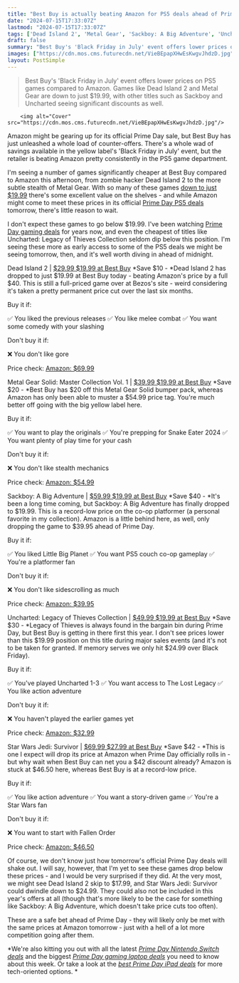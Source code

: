 ```yaml
---
title: "Best Buy is actually beating Amazon for PS5 deals ahead of Prime Day"
date: "2024-07-15T17:33:07Z"
lastmod: "2024-07-15T17:33:07Z"
tags: ['Dead Island 2', 'Metal Gear', 'Sackboy: A Big Adventure', 'Uncharted: Legacy of Thieves Collection', 'Star Wars Jedi: Survivor', 'PS5']
draft: false
summary: "Best Buy's 'Black Friday in July' event offers lower prices on PS5 games compared to Amazon. Games like Dead Island 2 and Metal Gear are down to just $19.99, with other titles such as Sackboy and Uncharted seeing significant discounts as well."
images: ["https://cdn.mos.cms.futurecdn.net/VieBEpapXHwEsKwgvJhdzD.jpg"]
layout: PostSimple
---
```

> Best Buy's 'Black Friday in July' event offers lower prices on PS5 games compared to Amazon. Games like Dead Island 2 and Metal Gear are down to just $19.99, with other titles such as Sackboy and Uncharted seeing significant discounts as well.


        <img alt="Cover" src="https://cdn.mos.cms.futurecdn.net/VieBEpapXHwEsKwgvJhdzD.jpg"/>
        
Amazon might be gearing up for its official Prime Day sale, but Best Buy has just unleashed a whole load of counter-offers. There's a whole wad of savings available in the yellow label's 'Black Friday in July' event, but the retailer is beating Amazon pretty consistently in the PS5 game department. 

I'm seeing a number of games significantly cheaper at Best Buy compared to Amazon this afternoon, from zombie hacker Dead Island 2 to the more subtle stealth of Metal Gear. With so many of these games [down to just $19.99](https://shop-links.co/link?publisher_slug=future&exclusive=1&u1=grd-us-1172276119783545505&url=https%3A%2F%2Fwww.bestbuy.com%2Fsite%2Fpromo%2Fblack-friday-video-game-virtual-reality-deals-1&article_name=Best%20Buy%20is%20actually%20beating%20Amazon%20for%20PS5%20deals%20ahead%20of%20Prime%20Day&article_url=https%3A%2F%2Fwww.gamesradar.com%2Fgames%2Fbest-buy-is-actually-beating-amazon-for-ps5-deals-ahead-of-prime-day) there's some excellent value on the shelves - and while Amazon might come to meet these prices in its official [Prime Day PS5 deals](https://www.gamesradar.com/prime-day-ps5-deals/) tomorrow, there's little reason to wait. 

I don't expect these games to go below $19.99. I've been watching [Prime Day gaming deals](https://www.gamesradar.com/prime-day-gaming-deals/) for years now, and even the cheapest of titles like Uncharted: Legacy of Thieves Collection seldom dip below this position. I'm seeing these more as early access to some of the PS5 deals we might be seeing tomorrow, then, and it's well worth diving in ahead of midnight. 

Dead Island 2 | [$29.99 $19.99 at Best Buy](https://shop-links.co/link?publisher_slug=future&exclusive=1&u1=grd-us-8669246985538280152&url=https%3A%2F%2Fwww.bestbuy.com%2Fsite%2Fdead-island-2-playstation-5%2F6517772.p&article_name=Best%20Buy%20is%20actually%20beating%20Amazon%20for%20PS5%20deals%20ahead%20of%20Prime%20Day&article_url=https%3A%2F%2Fwww.gamesradar.com%2Fgames%2Fbest-buy-is-actually-beating-amazon-for-ps5-deals-ahead-of-prime-day%2F%2Fgames%2Fbest-buy-is-actually-beating-amazon-for-ps5-deals-ahead-of-prime-day)
*Save $10 - *Dead Island 2 has dropped to just $19.99 at Best Buy today - beating Amazon's price by a full $40. This is still a full-priced game over at Bezos's site - weird considering it's taken a pretty permanent price cut over the last six months. 

Buy it if: 

✅ You liked the previous releases
✅ You like melee combat
✅ You want some comedy with your slashing

Don't buy it if: 

❌ You don't like gore 

Price check: [Amazon: $69.99](https://target.georiot.com/Proxy.ashx?tsid=8426&GR_URL=https%3A%2F%2Famazon.com%2FJUEGO-Sony-PS5-Dead-Island%2Fdp%2FB0BBS42QQX%3Ftag%3Dhawk-future-20%26ascsubtag%3Dgrd-us-8669246985538280152-20)


Metal Gear Solid: Master Collection Vol. 1 | [$39.99 $19.99 at Best Buy](https://shop-links.co/link?publisher_slug=future&exclusive=1&u1=grd-us-8669246985538280152&url=https%3A%2F%2Fwww.bestbuy.com%2Fsite%2Fmetal-gear-solid-master-collection-vol-1-playstation-5%2F6550377.p&article_name=Best%20Buy%20is%20actually%20beating%20Amazon%20for%20PS5%20deals%20ahead%20of%20Prime%20Day&article_url=https%3A%2F%2Fwww.gamesradar.com%2Fgames%2Fbest-buy-is-actually-beating-amazon-for-ps5-deals-ahead-of-prime-day%2F%2Fgames%2Fbest-buy-is-actually-beating-amazon-for-ps5-deals-ahead-of-prime-day)
*Save $20 - *Best Buy has $20 off this Metal Gear Solid bumper pack, whereas Amazon has only been able to muster a $54.99 price tag. You're much better off going with the big yellow label here. 

Buy it if: 

✅ You want to play the originals
✅ You're prepping for Snake Eater 2024
✅ You want plenty of play time for your cash

Don't buy it if: 

❌ You don't like stealth mechanics

Price check: [Amazon: $54.99](https://target.georiot.com/Proxy.ashx?tsid=8426&GR_URL=https%3A%2F%2Famazon.com%2FMetal-Solid-Master-Collection-playstation-5%2Fdp%2FB0C94GXF3N%3Ftag%3Dhawk-future-20%26ascsubtag%3Dgrd-us-8669246985538280152-20)


Sackboy: A Big Adventure | [$59.99 $19.99 at Best Buy](https://shop-links.co/link?publisher_slug=future&exclusive=1&u1=grd-us-8669246985538280152&url=https%3A%2F%2Fwww.bestbuy.com%2Fsite%2Fsackboy-a-big-adventure-standard-playstation-5%2F6430149.p&article_name=Best%20Buy%20is%20actually%20beating%20Amazon%20for%20PS5%20deals%20ahead%20of%20Prime%20Day&article_url=https%3A%2F%2Fwww.gamesradar.com%2Fgames%2Fbest-buy-is-actually-beating-amazon-for-ps5-deals-ahead-of-prime-day%2F%2Fgames%2Fbest-buy-is-actually-beating-amazon-for-ps5-deals-ahead-of-prime-day)
*Save $40 - *It's been a long time coming, but Sackboy: A Big Adventure has finally dropped to $19.99. This is a record-low price on the co-op platformer (a personal favorite in my collection). Amazon is a little behind here, as well, only dropping the game to $39.95 ahead of Prime Day. 

Buy it if: 

✅ You liked Little Big Planet
✅ You want PS5 couch co-op gameplay
✅ You're a platformer fan 

Don't buy it if: 

❌ You don't like sidescrolling as much 

Price check: [Amazon: $39.95](https://target.georiot.com/Proxy.ashx?tsid=8426&GR_URL=https%3A%2F%2Famazon.com%2FSackboy-Big-Adventure-PlayStation-5%2Fdp%2FB08J6F4ZSL%3Ftag%3Dhawk-future-20%26ascsubtag%3Dgrd-us-8669246985538280152-20)


Uncharted: Legacy of Thieves Collection | [$49.99 $19.99 at Best Buy](https://shop-links.co/link?publisher_slug=future&exclusive=1&u1=grd-us-8669246985538280152&url=https%3A%2F%2Fwww.bestbuy.com%2Fsite%2Funcharted-legacy-of-thieves-collection-playstation-5%2F6491840.p&article_name=Best%20Buy%20is%20actually%20beating%20Amazon%20for%20PS5%20deals%20ahead%20of%20Prime%20Day&article_url=https%3A%2F%2Fwww.gamesradar.com%2Fgames%2Fbest-buy-is-actually-beating-amazon-for-ps5-deals-ahead-of-prime-day%2F%2Fgames%2Fbest-buy-is-actually-beating-amazon-for-ps5-deals-ahead-of-prime-day)
*Save $30 - *Legacy of Thieves is always found in the bargain bin during Prime Day, but Best Buy is getting in there first this year. I don't see prices lower than this $19.99 position on this title during major sales events (and it's not to be taken for granted. If memory serves we only hit $24.99 over Black Friday).

Buy it if: 

✅ You've played Uncharted 1-3
✅ You want access to The Lost Legacy
✅ You like action adventure

Don't buy it if: 

❌ You haven't played the earlier games yet

Price check: [Amazon: $32.99](https://target.georiot.com/Proxy.ashx?tsid=8426&GR_URL=https%3A%2F%2Famazon.com%2FUNCHARTED-Legacy-Thieves-Collection-PS5%2Fdp%2FB09N7TWLWK%3Ftag%3Dhawk-future-20%26ascsubtag%3Dgrd-us-8669246985538280152-20)


Star Wars Jedi: Survivor | [$69.99 $27.99 at Best Buy](https://shop-links.co/link?publisher_slug=future&exclusive=1&u1=grd-us-8669246985538280152&url=https%3A%2F%2Fwww.bestbuy.com%2Fsite%2Fstar-wars-jedi-survivor-standard-edition-playstation-5%2F6528657.p&article_name=Best%20Buy%20is%20actually%20beating%20Amazon%20for%20PS5%20deals%20ahead%20of%20Prime%20Day&article_url=https%3A%2F%2Fwww.gamesradar.com%2Fgames%2Fbest-buy-is-actually-beating-amazon-for-ps5-deals-ahead-of-prime-day%2F%2Fgames%2Fbest-buy-is-actually-beating-amazon-for-ps5-deals-ahead-of-prime-day)
*Save $42 - *This is one I expect will drop its price at Amazon when Prime Day officially rolls in - but why wait when Best Buy can net you a $42 discount already? Amazon is stuck at $46.50 here, whereas Best Buy is at a record-low price. 

Buy it if: 

✅ You like action adventure
✅ You want a story-driven game
✅ You're a Star Wars fan 

Don't buy it if: 

❌ You want to start with Fallen Order 

Price check: [Amazon: $46.50](https://target.georiot.com/Proxy.ashx?tsid=8426&GR_URL=https%3A%2F%2Famazon.com%2FStar-Wars-Jedi-Survivor-Playstation-5%2Fdp%2FB0BPD4JMWT%3Ftag%3Dhawk-future-20%26ascsubtag%3Dgrd-us-8669246985538280152-20)


Of course, we don't know just how tomorrow's official Prime Day deals will shake out. I will say, however, that I'm yet to see these games drop below these prices - and I would be very surprised if they did. At the very most, we might see Dead Island 2 skip to $17.99, and Star Wars Jedi: Survivor could dwindle down to $24.99. They could also not be included in this year's offers at all (though that's more likely to be the case for something like Sackboy: A Big Adventure, which doesn't take price cuts too often). 

These are a safe bet ahead of Prime Day - they will likely only be met with the same prices at Amazon tomorrow - just with a hell of a lot more competition going after them. 

*We're also kitting you out with all the latest *[<em>Prime Day Nintendo Switch deals</em>](https://www.gamesradar.com/amazon-prime-day-nintendo-switch-deals-bundles/)* and the biggest *[<em>Prime Day gaming laptop deals</em>](https://www.gamesradar.com/prime-day-gaming-laptop-deals/)* you need to know about this week. Or take a look at the *[<em>best Prime Day iPad deals</em>](https://www.gamesradar.com/prime-day-ipad-deals/)* for more tech-oriented options. *
        